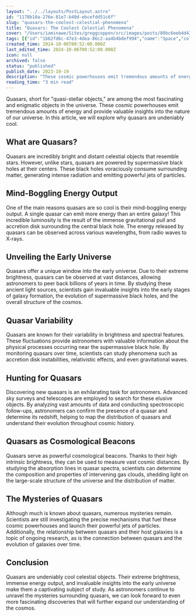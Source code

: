 ```yaml
---
layout: "../../layouts/PostLayout.astro"
id: "1178b10a-276e-81e7-b40d-ebcefdd51c6f"
slug: "quasars-the-coolest-celestial-phenomena"
title: "Quasars: The Coolest Celestial Phenomena"
cover: "/Users/iaminawe/Sites/greggcoppen/src/images/posts/89bc6eeb4d431f45d365bce512f236fc11d9702435b7438c6ca242b80bcf8260-cover.jpg"
tags: [{"id":"1b62fd6c-47e3-4dea-86c2-aa4b4bdef994","name":"Space","color":"gray"},{"id":"c375218a-f9a5-4c3e-9cba-fa0cdb1a96ac","name":"Article","color":"pink"}]
created_time: 2024-10-06T00:52:00.000Z
last_edited_time: 2024-10-06T00:52:00.000Z
icon: null
archived: false
status: "published"
publish_date: 2023-10-19
description: "These cosmic powerhouses emit tremendous amounts of energy and provide valuable insights into the nature of our universe. In this article, we will explore why quasars are undeniably cool."
reading_time: "3 min read"
---
```




Quasars, short for "quasi-stellar objects," are among the most fascinating and enigmatic objects in the universe. These cosmic powerhouses emit tremendous amounts of energy and provide valuable insights into the nature of our universe. In this article, we will explore why quasars are undeniably cool.


## What are Quasars?


Quasars are incredibly bright and distant celestial objects that resemble stars. However, unlike stars, quasars are powered by supermassive black holes at their centers. These black holes voraciously consume surrounding matter, generating intense radiation and emitting powerful jets of particles.


## Mind-Boggling Energy Output


One of the main reasons quasars are so cool is their mind-boggling energy output. A single quasar can emit more energy than an entire galaxy! This incredible luminosity is the result of the immense gravitational pull and accretion disk surrounding the central black hole. The energy released by quasars can be observed across various wavelengths, from radio waves to X-rays.


## Unveiling the Early Universe


Quasars offer a unique window into the early universe. Due to their extreme brightness, quasars can be observed at vast distances, allowing astronomers to peer back billions of years in time. By studying these ancient light sources, scientists gain invaluable insights into the early stages of galaxy formation, the evolution of supermassive black holes, and the overall structure of the cosmos.


## Quasar Variability


Quasars are known for their variability in brightness and spectral features. These fluctuations provide astronomers with valuable information about the physical processes occurring near the supermassive black hole. By monitoring quasars over time, scientists can study phenomena such as accretion disk instabilities, relativistic effects, and even gravitational waves.


## Hunting for Quasars


Discovering new quasars is an exhilarating task for astronomers. Advanced sky surveys and telescopes are employed to search for these elusive objects. By analyzing vast amounts of data and conducting spectroscopic follow-ups, astronomers can confirm the presence of a quasar and determine its redshift, helping to map the distribution of quasars and understand their evolution throughout cosmic history.


## Quasars as Cosmological Beacons


Quasars serve as powerful cosmological beacons. Thanks to their high intrinsic brightness, they can be used to measure vast cosmic distances. By studying the absorption lines in quasar spectra, scientists can determine the composition and properties of intervening gas clouds, shedding light on the large-scale structure of the universe and the distribution of matter.


## The Mysteries of Quasars


Although much is known about quasars, numerous mysteries remain. Scientists are still investigating the precise mechanisms that fuel these cosmic powerhouses and launch their powerful jets of particles. Additionally, the relationship between quasars and their host galaxies is a topic of ongoing research, as is the connection between quasars and the evolution of galaxies over time.


## Conclusion


Quasars are undeniably cool celestial objects. Their extreme brightness, immense energy output, and invaluable insights into the early universe make them a captivating subject of study. As astronomers continue to unravel the mysteries surrounding quasars, we can look forward to even more fascinating discoveries that will further expand our understanding of the cosmos.


